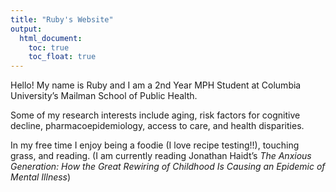 ```yaml
---
title: "Ruby's Website"
output: 
  html_document:
    toc: true
    toc_float: true
---
```



Hello! My name is Ruby and I am a 2nd Year MPH Student at Columbia University's Mailman School of Public Health. 

Some of my research interests include aging, risk factors for cognitive decline, pharmacoepidemiology, access to care, and health disparities. 

In my free time I enjoy being a foodie (I love recipe testing!!), touching grass, and reading. (I am currently reading Jonathan Haidt's *The Anxious Generation: How the Great Rewiring of Childhood Is Causing an Epidemic of Mental Illness*)


